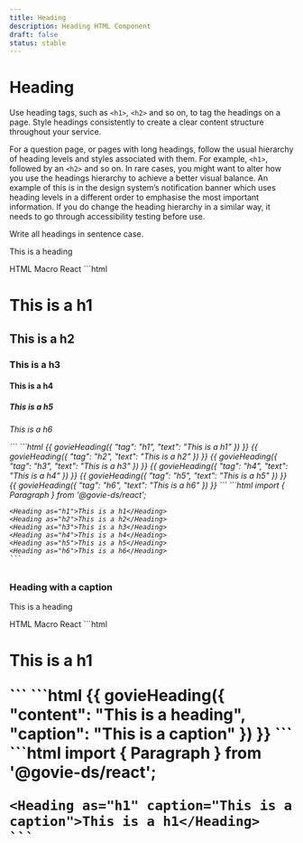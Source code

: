 ```yaml
---
title: Heading
description: Heading HTML Component
draft: false
status: stable
---
```


# Heading

<ComponentStatusBlock componentId="heading" />

Use heading tags, such as `<h1>`, `<h2>` and so on, to tag the headings on a page. Style headings consistently to create a clear content structure throughout your service.

For a question page, or pages with long headings, follow the usual hierarchy of heading levels and styles associated with them. For example, `<h1>`, followed by an `<h2>` and so on. In rare cases, you might want to alter how you use the headings hierarchy to achieve a better visual balance. An example of this is in the design system’s notification banner which uses heading levels in a different order to emphasise the most important information. If you do change the heading hierarchy in a similar way, it needs to go through accessibility testing before use.

Write all headings in sentence case.

<Heading>This is a heading</Heading>

<Tabs id="tab1">
  <TabList>
    <TabItem value="tab11" checked>HTML</TabItem>
    <TabItem value="tab12">Macro</TabItem>
    <TabItem value="tab13">React</TabItem>
  </TabList>
  <TabPanel value="tab11">        
    ```html
    <h1 class="gi-heading-xl">This is a h1</p>
    <h2 class="gi-heading-lg">This is a h2</p>
    <h3 class="gi-heading-md">This is a h3</p>
    <h4 class="gi-heading-sm">This is a h4</p>
    <h5 class="gi-heading-xs">This is a h5</p>
    <h6 class="gi-heading-2xs">This is a h6</p>
    ```
  </TabPanel>
  <TabPanel value="tab12">        
    ```html
    {{ govieHeading({ "tag": "h1", "text": "This is a h1" }) }}
    {{ govieHeading({ "tag": "h2", "text": "This is a h2" }) }}
    {{ govieHeading({ "tag": "h3", "text": "This is a h3" }) }}
    {{ govieHeading({ "tag": "h4", "text": "This is a h4" }) }}
    {{ govieHeading({ "tag": "h5", "text": "This is a h5" }) }}
    {{ govieHeading({ "tag": "h6", "text": "This is a h6" }) }}
    ```
  </TabPanel>
  <TabPanel value="tab13">
    ```html
    import { Paragraph } from '@govie-ds/react';

    <Heading as="h1">This is a h1</Heading>
    <Heading as="h2">This is a h2</Heading>
    <Heading as="h3">This is a h3</Heading>
    <Heading as="h4">This is a h4</Heading>
    <Heading as="h5">This is a h5</Heading>
    <Heading as="h6">This is a h6</Heading>
    ```
  </TabPanel>
</Tabs>

### Heading with a caption

<Heading caption="This is a caption">This is a heading</Heading>

<Tabs id="tab2">
  <TabList>
    <TabItem value="tab21" checked>HTML</TabItem>
    <TabItem value="tab22">Macro</TabItem>
    <TabItem value="tab23">React</TabItem>
  </TabList>
  <TabPanel value="tab21">        
    ```html
    <h1 class="gi-heading-xl">This is a h1</p>
    ```
  </TabPanel>
  <TabPanel value="tab22">        
    ```html
    {{ 
      govieHeading({
        "content": "This is a heading", 
        "caption": "This is a caption"
      }) 
    }}
    ```
  </TabPanel>
  <TabPanel value="tab23">
    ```html
    import { Paragraph } from '@govie-ds/react';

    <Heading as="h1" caption="This is a caption">This is a h1</Heading>
    ```
  </TabPanel>
</Tabs>
